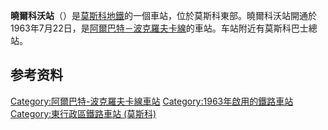 {{Infobox station
|name          = 曉爾科沃
|native_name   = Щёлковская
|native_name_lang=ru
|type          = [[莫斯科地鐵|莫斯科地鐵]]車站
|image         = Shchelkovskaya-mm.jpg
|image_size    =
|image_caption =
|address       = [[東行政區_(莫斯科)|東行政區]]{{link-en|北伊茲邁洛沃區|Severnoye Izmaylovo District}}<br />{{link-en|戈利安諾沃區|Golyanovo District}}
|borough       = [[莫斯科|莫斯科]]
|country       = [[俄羅斯|俄羅斯]]
|coordinates   = {{coord|55.8094|37.7986|display=inline,title}}
|line          = {{MOSMETRO-bull|3|text=1}}
|other         = '''[[巴士|巴士]]'''：3、52、68、97、102、133、171、223、257、300、320、321、335、338、349、360、361、362、371、378、380、380к、384、395、396、396к、429、447、447к、449、485、506к、583к、627、627к、645、716、735、760、833、860、889、1015、1251к、т32、т41、т83、н3
|structure     =
|platform      = 1個[[島式月台|島式月台]]
|depth         = {{convert|8|m}}
|levels        = 1層
|tracks        = 2條
|parking       = 無
|opened        = {{start date and age|df=yes|1963|07|22}}<ref name="mosmetro.ru">{{cite web | url=http://www.mosmetro.ru/stations/arbatsko_pokrovskaya/schelkovskaya/ | title=Щёлковская | work=Moskovsky Metropoliten | accessdate=2012-12-26 | language=ru | archive-date=2012-12-31 | archive-url=https://web.archive.org/web/20121231184836/http://mosmetro.ru/stations/arbatsko_pokrovskaya/schelkovskaya/ | dead-url=no }}</ref>
|closed        =
|rebuilt       =
|ADA           =
|code          = 053<ref name="mosmetro.ru" />
|owned         = 莫斯科地鐵
|zone          =
|former        =
|passengers    = 
|pass_year     = 
|pass_percent  =
|pass_system   =
|mpassengers   =
|services      = 
|map_type      = Moscow Ring Road
|AlternativeMap= Moscow map MKAD grayscale.png 
|map_overlay   = Moscow metro map including line 14.svg
|map_caption   = 
|route_map     = 
|map_state     = collapsed
}}
'''曉爾科沃站'''（{{lang-rus|Щёлковская|Shchyolkovskaya}}）是[[莫斯科地鐵|莫斯科地鐵]]的一個車站，位於莫斯科東部。曉爾科沃站開通於1963年7月22日，是[[阿爾巴特－波克羅夫卡線|阿爾巴特－波克羅夫卡線]]的車站。车站附近有莫斯科巴士總站。

==参考资料==
{{reflist}}
{{commons category|Shchyolkovskaya}}
{{阿爾巴特－波克羅夫卡線}}
[[Category:阿爾巴特-波克羅夫卡線車站|Category:阿爾巴特-波克羅夫卡線車站]]
[[Category:1963年啟用的鐵路車站|Category:1963年啟用的鐵路車站]]
[[Category:東行政區鐵路車站_(莫斯科)|Category:東行政區鐵路車站 (莫斯科)]]